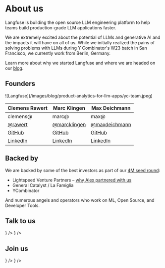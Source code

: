 # About us

Langfuse is building the open source LLM engineering platform to help teams build production-grade LLM applications faster.

We are extremely excited about the potential of LLMs and generative AI and the impacts it will have on all of us. While we initially realized the pains of solving problems with LLMs during Y Combinator's W23 batch in San Francisco, we currently work from Berlin, Germany.

Learn more about why we started Langfuse and where we are headed on our [blog](/blog/announcing-our-seed-round).

## Founders

<Frame fullWidth>
  ![Langfuse](/images/blog/product-analytics-for-llm-apps/yc-team.jpeg)
</Frame>

| Clemens Rawert                                 | Marc Klingen                                        | Max Deichmann                                        |
| ---------------------------------------------- | --------------------------------------------------- | ---------------------------------------------------- |
| clemens@                                       | marc@                                               | max@                                                 |
| [@rawert](https://x.com/rawert)                | [@marcklingen](https://x.com/marcklingen)           | [@maxdeichmann](https://x.com/maxdeichmann)          |
| [GitHub](https://github.com/clemra)            | [GitHub](https://github.com/marcklingen)            | [GitHub](https://github.com/maxdeichmann)            |
| [LinkedIn](https://www.linkedin.com/in/rawert) | [LinkedIn](https://www.linkedin.com/in/marcklingen) | [LinkedIn](https://www.linkedin.com/in/maxdeichmann) |

## Backed by

We are backed by some of the best investors as part of our [4M seed round](/blog/announcing-our-seed-round):

- Lightspeed Venture Partners – [why Alex partnered with us](https://lsvp.com/stories/building-with-langfuse-observability-analytics-for-llm-applications/)
- General Catalyst / La Famiglia
- YCombinator

And numerous angels and operators who work on ML, Open Source, and Developer Tools.

## Talk to us


<Cards num={3}>
  <Card
    title="GitHub Discussions"
    href="/gh-discussions"
    icon={<IconGithub />}
  />
  <Card
    title="contact@langfuse.com"
    href="mailto:contact@langfuse.com"
    icon={<Mail />}
  />
</Cards>

## Join us

<Cards num={3}>
  <Card title="Careers page" href="/careers" icon={<UsersRound />} />
  <Card
    title="careers@langfuse.com"
    href="mailto:careers@langfuse.com"
    icon={<Mail />}
  />
</Cards>
